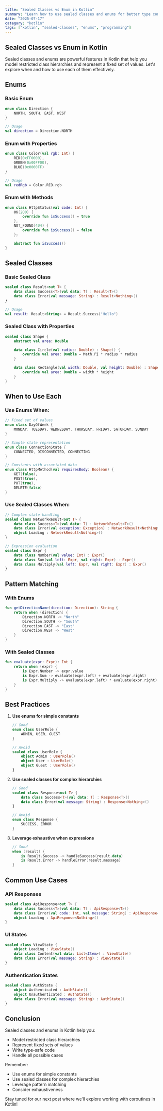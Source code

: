 ```yaml
---
title: "Sealed Classes vs Enum in Kotlin"
summary: "Learn how to use sealed classes and enums for better type control in Kotlin"
date: "2025-07-17"
category: "kotlin"
tags: ["kotlin", "sealed-classes", "enums", "programming"]
---
```


## Sealed Classes vs Enum in Kotlin

Sealed classes and enums are powerful features in Kotlin that help you model restricted class hierarchies and represent a fixed set of values. Let's explore when and how to use each of them effectively.

## Enums

### Basic Enum

```kotlin
enum class Direction {
    NORTH, SOUTH, EAST, WEST
}

// Usage
val direction = Direction.NORTH
```

### Enum with Properties

```kotlin
enum class Color(val rgb: Int) {
    RED(0xFF0000),
    GREEN(0x00FF00),
    BLUE(0x0000FF)
}

// Usage
val redRgb = Color.RED.rgb
```

### Enum with Methods

```kotlin
enum class HttpStatus(val code: Int) {
    OK(200) {
        override fun isSuccess() = true
    },
    NOT_FOUND(404) {
        override fun isSuccess() = false
    };

    abstract fun isSuccess()
}
```

## Sealed Classes

### Basic Sealed Class

```kotlin
sealed class Result<out T> {
    data class Success<T>(val data: T) : Result<T>()
    data class Error(val message: String) : Result<Nothing>()
}

// Usage
val result: Result<String> = Result.Success("Hello")
```

### Sealed Class with Properties

```kotlin
sealed class Shape {
    abstract val area: Double

    data class Circle(val radius: Double) : Shape() {
        override val area: Double = Math.PI * radius * radius
    }

    data class Rectangle(val width: Double, val height: Double) : Shape() {
        override val area: Double = width * height
    }
}
```

## When to Use Each

### Use Enums When:

```kotlin
// Fixed set of values
enum class DayOfWeek {
    MONDAY, TUESDAY, WEDNESDAY, THURSDAY, FRIDAY, SATURDAY, SUNDAY
}

// Simple state representation
enum class ConnectionState {
    CONNECTED, DISCONNECTED, CONNECTING
}

// Constants with associated data
enum class HttpMethod(val requiresBody: Boolean) {
    GET(false),
    POST(true),
    PUT(true),
    DELETE(false)
}
```

### Use Sealed Classes When:

```kotlin
// Complex state handling
sealed class NetworkResult<out T> {
    data class Success<T>(val data: T) : NetworkResult<T>()
    data class Error(val exception: Exception) : NetworkResult<Nothing>()
    object Loading : NetworkResult<Nothing>()
}

// Expression evaluation
sealed class Expr {
    data class Number(val value: Int) : Expr()
    data class Sum(val left: Expr, val right: Expr) : Expr()
    data class Multiply(val left: Expr, val right: Expr) : Expr()
}
```

## Pattern Matching

### With Enums

```kotlin
fun getDirectionName(direction: Direction): String {
    return when (direction) {
        Direction.NORTH -> "North"
        Direction.SOUTH -> "South"
        Direction.EAST -> "East"
        Direction.WEST -> "West"
    }
}
```

### With Sealed Classes

```kotlin
fun evaluate(expr: Expr): Int {
    return when (expr) {
        is Expr.Number -> expr.value
        is Expr.Sum -> evaluate(expr.left) + evaluate(expr.right)
        is Expr.Multiply -> evaluate(expr.left) * evaluate(expr.right)
    }
}
```

## Best Practices

1. **Use enums for simple constants**

   ```kotlin
   // Good
   enum class UserRole {
       ADMIN, USER, GUEST
   }

   // Avoid
   sealed class UserRole {
       object Admin : UserRole()
       object User : UserRole()
       object Guest : UserRole()
   }
   ```

2. **Use sealed classes for complex hierarchies**

   ```kotlin
   // Good
   sealed class Response<out T> {
       data class Success<T>(val data: T) : Response<T>()
       data class Error(val message: String) : Response<Nothing>()
   }

   // Avoid
   enum class Response {
       SUCCESS, ERROR
   }
   ```

3. **Leverage exhaustive when expressions**
   ```kotlin
   // Good
   when (result) {
       is Result.Success -> handleSuccess(result.data)
       is Result.Error -> handleError(result.message)
   }
   ```

## Common Use Cases

### API Responses

```kotlin
sealed class ApiResponse<out T> {
    data class Success<T>(val data: T) : ApiResponse<T>()
    data class Error(val code: Int, val message: String) : ApiResponse<Nothing>()
    object Loading : ApiResponse<Nothing>()
}
```

### UI States

```kotlin
sealed class ViewState {
    object Loading : ViewState()
    data class Content(val data: List<Item>) : ViewState()
    data class Error(val message: String) : ViewState()
}
```

### Authentication States

```kotlin
sealed class AuthState {
    object Authenticated : AuthState()
    object Unauthenticated : AuthState()
    data class Error(val message: String) : AuthState()
}
```

## Conclusion

Sealed classes and enums in Kotlin help you:

- Model restricted class hierarchies
- Represent fixed sets of values
- Write type-safe code
- Handle all possible cases

Remember:

- Use enums for simple constants
- Use sealed classes for complex hierarchies
- Leverage pattern matching
- Consider exhaustiveness

Stay tuned for our next post where we'll explore working with coroutines in Kotlin!
